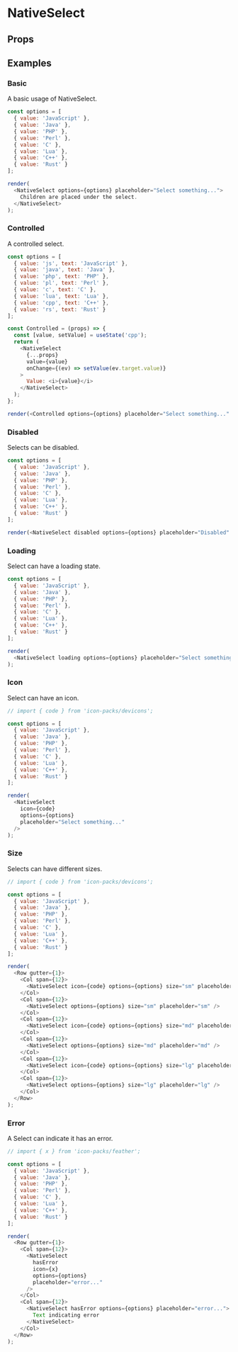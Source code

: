 
<Meta title="NativeSelect" />

# NativeSelect

<Description of="NativeSelect" />

## Props

<Props of="NativeSelect" />

## Examples

### Basic

A basic usage of NativeSelect.

```js live withRender
const options = [
  { value: 'JavaScript' },
  { value: 'Java' },
  { value: 'PHP' },
  { value: 'Perl' },
  { value: 'C' },
  { value: 'Lua' },
  { value: 'C++' },
  { value: 'Rust' }
];

render(
  <NativeSelect options={options} placeholder="Select something...">
    Children are placed under the select.
  </NativeSelect>
);
```

### Controlled

A controlled select.

```js live withRender
const options = [
  { value: 'js', text: 'JavaScript' },
  { value: 'java', text: 'Java' },
  { value: 'php', text: 'PHP' },
  { value: 'pl', text: 'Perl' },
  { value: 'c', text: 'C' },
  { value: 'lua', text: 'Lua' },
  { value: 'cpp', text: 'C++' },
  { value: 'rs', text: 'Rust' }
];

const Controlled = (props) => {
  const [value, setValue] = useState('cpp');
  return (
    <NativeSelect
      {...props}
      value={value}
      onChange={(ev) => setValue(ev.target.value)}
    >
      Value: <i>{value}</i>
    </NativeSelect>
  );
};

render(<Controlled options={options} placeholder="Select something..." />);
```

### Disabled

Selects can be disabled.

```js live withRender
const options = [
  { value: 'JavaScript' },
  { value: 'Java' },
  { value: 'PHP' },
  { value: 'Perl' },
  { value: 'C' },
  { value: 'Lua' },
  { value: 'C++' },
  { value: 'Rust' }
];

render(<NativeSelect disabled options={options} placeholder="Disabled" />);
```

### Loading

Select can have a loading state.

```js live withRender
const options = [
  { value: 'JavaScript' },
  { value: 'Java' },
  { value: 'PHP' },
  { value: 'Perl' },
  { value: 'C' },
  { value: 'Lua' },
  { value: 'C++' },
  { value: 'Rust' }
];

render(
  <NativeSelect loading options={options} placeholder="Select something..." />
);
```

### Icon

Select can have an icon.

```js live withRender
// import { code } from 'icon-packs/devicons';

const options = [
  { value: 'JavaScript' },
  { value: 'Java' },
  { value: 'PHP' },
  { value: 'Perl' },
  { value: 'C' },
  { value: 'Lua' },
  { value: 'C++' },
  { value: 'Rust' }
];

render(
  <NativeSelect
    icon={code}
    options={options}
    placeholder="Select something..."
  />
);
```

### Size

Selects can have different sizes.

```js live withRender
// import { code } from 'icon-packs/devicons';

const options = [
  { value: 'JavaScript' },
  { value: 'Java' },
  { value: 'PHP' },
  { value: 'Perl' },
  { value: 'C' },
  { value: 'Lua' },
  { value: 'C++' },
  { value: 'Rust' }
];

render(
  <Row gutter={1}>
    <Col span={12}>
      <NativeSelect icon={code} options={options} size="sm" placeholder="sm" />
    </Col>
    <Col span={12}>
      <NativeSelect options={options} size="sm" placeholder="sm" />
    </Col>
    <Col span={12}>
      <NativeSelect icon={code} options={options} size="md" placeholder="md" />
    </Col>
    <Col span={12}>
      <NativeSelect options={options} size="md" placeholder="md" />
    </Col>
    <Col span={12}>
      <NativeSelect icon={code} options={options} size="lg" placeholder="lg" />
    </Col>
    <Col span={12}>
      <NativeSelect options={options} size="lg" placeholder="lg" />
    </Col>
  </Row>
);
```

### Error

A Select can indicate it has an error.

```js live withRender
// import { x } from 'icon-packs/feather';

const options = [
  { value: 'JavaScript' },
  { value: 'Java' },
  { value: 'PHP' },
  { value: 'Perl' },
  { value: 'C' },
  { value: 'Lua' },
  { value: 'C++' },
  { value: 'Rust' }
];

render(
  <Row gutter={1}>
    <Col span={12}>
      <NativeSelect
        hasError
        icon={x}
        options={options}
        placeholder="error..."
      />
    </Col>
    <Col span={12}>
      <NativeSelect hasError options={options} placeholder="error...">
        Text indicating error
      </NativeSelect>
    </Col>
  </Row>
);
```
